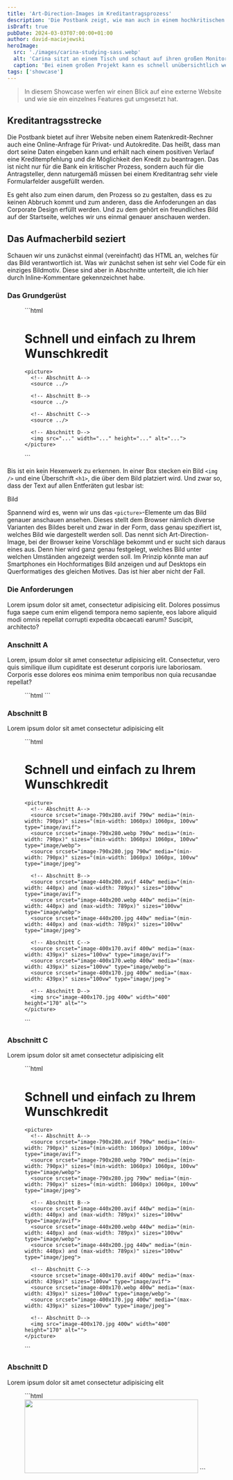 ```yaml
---
title: 'Art-Direction-Images im Kreditantragsprozess'
description: 'Die Postbank zeigt, wie man auch in einem hochkritischen Prozess auf kreative Art und Weise Bilder darstellen kann. Mit einem hoch optimierten Front-end.'
isDraft: true
pubDate: 2024-03-03T07:00:00+01:00
author: david-maciejewski
heroImage:
  src: './images/carina-studying-sass.webp'
  alt: 'Carina sitzt an einem Tisch und schaut auf ihren großen Monitor und studiert den Code. Sie trägt eine Brille und hat einen Stift in der Hand.'
  caption: 'Bei einem großen Projekt kann es schnell unübersichtlich werden.'
tags: ['showcase']
---
```



> In diesem Showcase werfen wir einen Blick auf eine externe Website und wie sie ein einzelnes Features gut umgesetzt hat.

## Kreditantragsstrecke

Die Postbank bietet auf ihrer Website neben einem Ratenkredit-Rechner auch eine Online-Anfrage für Privat- und Autokredite. Das heißt, dass man dort seine Daten eingeben kann und erhält nach einem positiven Verlauf eine Kreditempfehlung und die Möglichkeit den Kredit zu beantragen. Das ist nicht nur für die Bank ein kritischer Prozess, sondern auch für die Antragsteller, denn naturgemäß müssen bei einem Kreditantrag sehr viele Formularfelder ausgefüllt werden.

Es geht also zum einen darum, den Prozess so zu gestalten, dass es zu keinen Abbruch kommt und zum anderen, dass die Anfoderungen an das Corporate Design erfüllt werden. Und zu dem gehört ein freundliches Bild auf der Startseite, welches wir uns einmal genauer anschauen werden.

## Das Aufmacherbild seziert

Schauen wir uns zunächst einmal (vereinfacht) das HTML an, welches für das Bild verantwortlich ist. Was wir zunächst sehen ist sehr viel Code für ein einziges Bildmotiv. Diese sind aber in Abschnitte unterteilt, die ich hier durch Inline-Kommentare gekennzeichnet habe.

### Das Grundgerüst

<Figure caption="Stark vereinfachter Code des Bild-Elements">
  ```html
  <div class="image-with-title">
    <h1>Schnell und einfach zu Ihrem Wunschkredit</h1>

    <picture>
      <!-- Abschnitt A-->
      <source ../>

      <!-- Abschnitt B-->
      <source ../>

      <!-- Abschnitt C-->
      <source ../>

      <!-- Abschnitt D-->
      <img src="..." width="..." height="..." alt="...">
    </picture>
  </div>
  ```
</Figure>

Bis ist ein kein Hexenwerk zu erkennen. In einer Box stecken ein Bild `<img />` und eine Überschrift `<h1>`, die über dem Bild platziert wird. Und zwar so, dass der Text auf allen Entferäten gut lesbar ist:

Bild

Spannend wird es, wenn wir uns das `<picture>`-Elemente um das Bild genauer anschauen ansehen. Dieses stellt dem Browser nämlich diverse Varianten des Bildes bereit und zwar in der Form, dass genau spezifiert ist, welches Bild wie dargestellt werden soll. Das nennt sich Art-Direction-Image, bei der Browser keine Vorschläge bekommt und er sucht sich daraus eines aus. Denn hier wird ganz genau festgelegt, welches Bild unter welchen Umständen angezeigt werden soll. Im Prinzip könnte man auf Smartphones ein Hochformatiges Bild anzeigen und auf Desktops ein Querformatiges des gleichen Motives. Das ist hier aber nicht der Fall.

### Die Anforderungen

Lorem ipsum dolor sit amet, consectetur adipisicing elit. Dolores possimus fuga saepe cum enim eligendi tempora nemo sapiente, eos labore aliquid modi omnis repellat corrupti expedita obcaecati earum? Suscipit, architecto?

### Anschnitt A

Lorem, ipsum dolor sit amet consectetur adipisicing elit. Consectetur, vero quis similique illum cupiditate est deserunt corporis iure laboriosam. Corporis esse dolores eos minima enim temporibus non quia recusandae repellat?

<Figure caption={false}>
  ```html
  <!-- Abschnitt A-->
  <source srcset="image-790x280.avif 790w" media="(min-width: 790px)" sizes="(min-width: 1060px) 1060px, 100vw" type="image/avif">
  <source srcset="image-790x280.webp 790w" media="(min-width: 790px)" sizes="(min-width: 1060px) 1060px, 100vw" type="image/webp">
  <source srcset="image-790x280.jpg 790w" media="(min-width: 790px)" sizes="(min-width: 1060px) 1060px, 100vw" type="image/jpeg">
  ```
</Figure>

### Abschnitt B

Lorem ipsum dolor sit amet consectetur adipisicing elit

<Figure caption={false}>
  ```html
  <div class="uc-content-title uc-content-title--image">
    <h1>Schnell und einfach zu Ihrem Wunschkredit</h1>

    <picture>
      <!-- Abschnitt A-->
      <source srcset="image-790x280.avif 790w" media="(min-width: 790px)" sizes="(min-width: 1060px) 1060px, 100vw" type="image/avif">
      <source srcset="image-790x280.webp 790w" media="(min-width: 790px)" sizes="(min-width: 1060px) 1060px, 100vw" type="image/webp">
      <source srcset="image-790x280.jpg 790w" media="(min-width: 790px)" sizes="(min-width: 1060px) 1060px, 100vw" type="image/jpeg">

      <!-- Abschnitt B-->
      <source srcset="image-440x200.avif 440w" media="(min-width: 440px) and (max-width: 789px)" sizes="100vw" type="image/avif">
      <source srcset="image-440x200.webp 440w" media="(min-width: 440px) and (max-width: 789px)" sizes="100vw" type="image/webp">
      <source srcset="image-440x200.jpg 440w" media="(min-width: 440px) and (max-width: 789px)" sizes="100vw" type="image/jpeg">

      <!-- Abschnitt C-->
      <source srcset="image-400x170.avif 400w" media="(max-width: 439px)" sizes="100vw" type="image/avif">
      <source srcset="image-400x170.webp 400w" media="(max-width: 439px)" sizes="100vw" type="image/webp">
      <source srcset="image-400x170.jpg 400w" media="(max-width: 439px)" sizes="100vw" type="image/jpeg">

      <!-- Abschnitt D-->
      <img src="image-400x170.jpg 400w" width="400" height="170" alt="">
    </picture>
  </div>
  ```
</Figure>

### Abschnitt C

Lorem ipsum dolor sit amet consectetur adipisicing elit

<Figure caption={false}>
  ```html
  <div class="uc-content-title uc-content-title--image">
    <h1>Schnell und einfach zu Ihrem Wunschkredit</h1>

    <picture>
      <!-- Abschnitt A-->
      <source srcset="image-790x280.avif 790w" media="(min-width: 790px)" sizes="(min-width: 1060px) 1060px, 100vw" type="image/avif">
      <source srcset="image-790x280.webp 790w" media="(min-width: 790px)" sizes="(min-width: 1060px) 1060px, 100vw" type="image/webp">
      <source srcset="image-790x280.jpg 790w" media="(min-width: 790px)" sizes="(min-width: 1060px) 1060px, 100vw" type="image/jpeg">

      <!-- Abschnitt B-->
      <source srcset="image-440x200.avif 440w" media="(min-width: 440px) and (max-width: 789px)" sizes="100vw" type="image/avif">
      <source srcset="image-440x200.webp 440w" media="(min-width: 440px) and (max-width: 789px)" sizes="100vw" type="image/webp">
      <source srcset="image-440x200.jpg 440w" media="(min-width: 440px) and (max-width: 789px)" sizes="100vw" type="image/jpeg">

      <!-- Abschnitt C-->
      <source srcset="image-400x170.avif 400w" media="(max-width: 439px)" sizes="100vw" type="image/avif">
      <source srcset="image-400x170.webp 400w" media="(max-width: 439px)" sizes="100vw" type="image/webp">
      <source srcset="image-400x170.jpg 400w" media="(max-width: 439px)" sizes="100vw" type="image/jpeg">

      <!-- Abschnitt D-->
      <img src="image-400x170.jpg 400w" width="400" height="170" alt="">
    </picture>
  </div>
  ```
</Figure>

### Abschnitt D

Lorem ipsum dolor sit amet consectetur adipisicing elit

<Figure caption={false}>
  ```html
  <!-- Abschnitt D-->
  <img src="image-400x170.jpg 400w" width="400" height="170" alt="">
  ```
</Figure>
